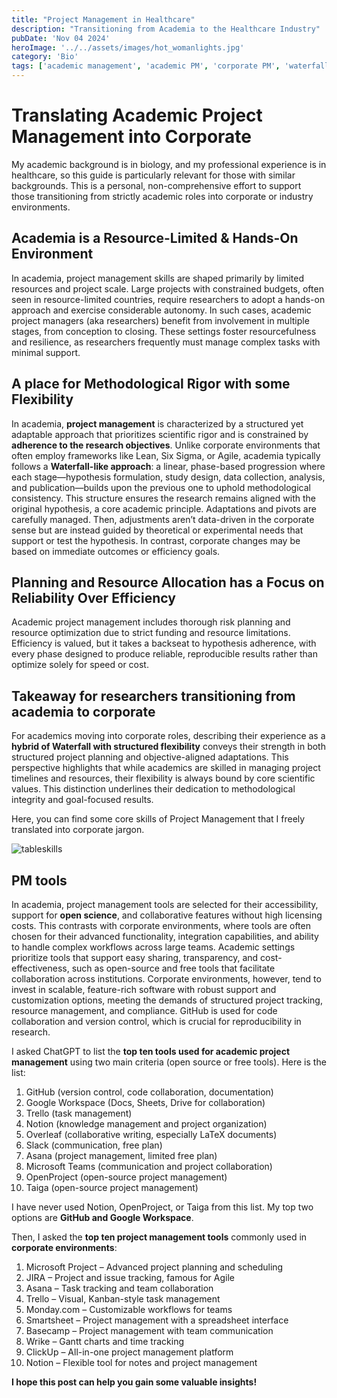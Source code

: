 ```yaml
---
title: "Project Management in Healthcare"
description: "Transitioning from Academia to the Healthcare Industry"
pubDate: 'Nov 04 2024'
heroImage: '../../assets/images/hot_womanlights.jpg'
category: 'Bio'
tags: ['academic management', 'academic PM', 'corporate PM', 'waterfall', 'PM skills', 'PM tools']
---
```


# Translating Academic Project Management into Corporate 

My academic background is in biology, and my professional experience is in healthcare, so this guide is particularly relevant for those with similar backgrounds. This is a personal, non-comprehensive effort to support those transitioning from strictly academic roles into corporate or industry environments.

## Academia is a Resource-Limited & Hands-On Environment 

In academia, project management skills are shaped primarily by limited resources and project scale. Large projects with constrained budgets, often seen in resource-limited countries, require researchers to adopt a hands-on approach and exercise considerable autonomy. In such cases, academic project managers (aka researchers) benefit from involvement in multiple stages, from conception to closing. These settings foster resourcefulness and resilience, as researchers frequently must manage complex tasks with minimal support.

## A place for Methodological Rigor with some Flexibility

In academia, **project management** is characterized by a structured yet adaptable approach that prioritizes scientific rigor and is constrained by **adherence to the research objectives**. Unlike corporate environments that often employ frameworks like Lean, Six Sigma, or Agile, academia typically follows a **Waterfall-like approach**: a linear, phase-based progression where each stage—hypothesis formulation, study design, data collection, analysis, and publication—builds upon the previous one to uphold methodological consistency. This structure ensures the research remains aligned with the original hypothesis, a core academic principle. Adaptations and pivots are carefully managed. Then, adjustments aren’t data-driven in the corporate sense but are instead guided by theoretical or experimental needs that support or test the hypothesis. In contrast, corporate changes may be based on immediate outcomes or efficiency goals.

## Planning and Resource Allocation has a Focus on Reliability Over Efficiency

Academic project management includes thorough risk planning and resource optimization due to strict funding and resource limitations. Efficiency is valued, but it takes a backseat to hypothesis adherence, with every phase designed to produce reliable, reproducible results rather than optimize solely for speed or cost.

## Takeaway for researchers transitioning from academia to corporate

For academics moving into corporate roles, describing their experience as a **hybrid of Waterfall with structured flexibility** conveys their strength in both structured project planning and objective-aligned adaptations. This perspective highlights that while academics are skilled in managing project timelines and resources, their flexibility is always bound by core scientific values. This distinction underlines their dedication to methodological integrity and goal-focused results.

Here, you can find some core skills of Project Management that I freely translated into corporate jargon.

![tableskills](../../assets/images//table_academic_skills.jpg)

## PM tools

In academia, project management tools are selected for their accessibility, support for **open science**, and collaborative features without high licensing costs. This contrasts with corporate environments, where tools are often chosen for their advanced functionality, integration capabilities, and ability to handle complex workflows across large teams. Academic settings prioritize tools that support easy sharing, transparency, and cost-effectiveness, such as open-source and free tools that facilitate collaboration across institutions. Corporate environments, however, tend to invest in scalable, feature-rich software with robust support and customization options, meeting the demands of structured project tracking, resource management, and compliance. GitHub is used for code collaboration and version control, which is crucial for reproducibility in research.

I asked ChatGPT to list the **top ten tools used for academic project management** using two main criteria (open source or free tools). Here is the list:

1.	GitHub (version control, code collaboration, documentation)
2.	Google Workspace (Docs, Sheets, Drive for collaboration)
3.	Trello (task management)
4.	Notion (knowledge management and project organization)
5.	Overleaf (collaborative writing, especially LaTeX documents)
6.	Slack (communication, free plan)
7.	Asana (project management, limited free plan)
8.	Microsoft Teams (communication and project collaboration)
9.	OpenProject (open-source project management)
10.	Taiga (open-source project management)

I have never used Notion, OpenProject, or Taiga from this list. My top two options are **GitHub and Google Workspace**.

Then, I asked the **top ten project management tools** commonly used in **corporate environments**: 

1.	Microsoft Project – Advanced project planning and scheduling
2.	JIRA – Project and issue tracking, famous for Agile
3.	Asana – Task tracking and team collaboration
4.	Trello – Visual, Kanban-style task management
5.	Monday.com – Customizable workflows for teams
6.	Smartsheet – Project management with a spreadsheet interface
7.	Basecamp – Project management with team communication
8.	Wrike – Gantt charts and time tracking
9.	ClickUp – All-in-one project management platform
10.	Notion – Flexible tool for notes and project management




**I hope this post can help you gain some valuable insights!**
